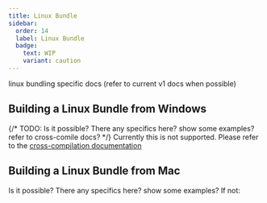 ```yaml
---
title: Linux Bundle
sidebar:
  order: 14
  label: Linux Bundle
  badge:
    text: WIP
    variant: caution
---
```


linux bundling specific docs (refer to current v1 docs when possible)


## Building a Linux Bundle from Windows

{/* TODO: Is it possible? There any specifics here? show some examples? refer to cross-comile docs? */}
Currently this is not supported. Please refer to the [cross-compilation documentation](/build/cross-compile/)

## Building a Linux Bundle from Mac

Is it possible? There any specifics here? show some examples? If not:
